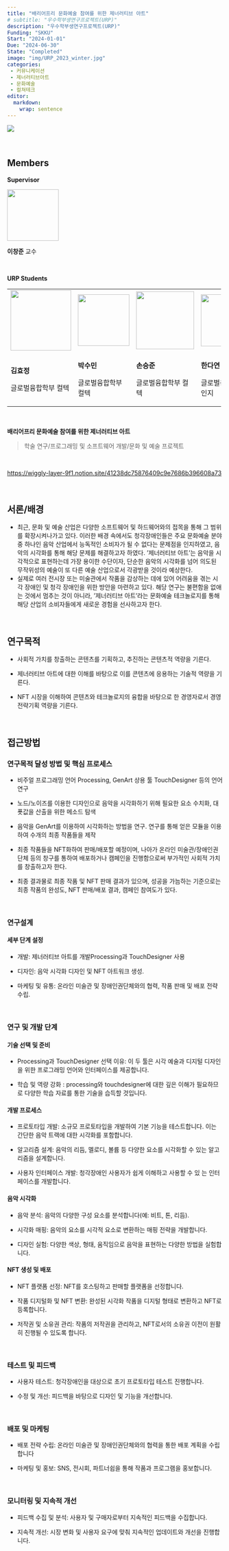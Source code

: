 ```yaml
---
title: "배리어프리 문화예술 참여를 위한 제너러티브 아트"
# subtitle: "우수학부생연구프로젝트(URP)"
description: "우수학부생연구프로젝트(URP)"
Funding: "SKKU"
Start: "2024-01-01"
Due: "2024-06-30"
State: "Completed"
image: "img/URP_2023_winter.jpg"
categories:
 - 커뮤니케이션
 - 제너러티브아트
 - 문화예술
 - 컬쳐테크
editor: 
  markdown: 
    wrap: sentence
---
```


![](img/URP_2023_winter.jpg)

<br>

## Members

**Supervisor**

![](img/cj.jpg){width="120"}

**이창준** 교수

<br>

**URP Students**

+---------------------------------+---------------------------------+---------------------------------+---------------------------------+
| ![](img/urp_3.jpg){width="141"} | ![](img/urp_2.jpg){width="120"} | ![](img/urp_1.jpg){width="135"} | ![](img/urp_4.jpg){width="121"} |
+---------------------------------+---------------------------------+---------------------------------+---------------------------------+
| **김효정**                      | **박수민**                      | **손승준**                      | **한다연**                      |
|                                 |                                 |                                 |                                 |
| 글로벌융합학부 컬텍             | 글로벌융합학부 컬텍             | 글로벌융합학부 컬텍             | 글로벌융합학부 인지             |
+---------------------------------+---------------------------------+---------------------------------+---------------------------------+

<br>

**배리어프리 문화예술 참여를 위한 제너러티브 아트**

> 학술 연구/프로그래밍 및 소프트웨어 개발/문화 및 예술 프로젝트

<br>

<https://wiggly-layer-9f1.notion.site/41238dc75876409c9e7686b396608a73>

<br>

## **서론/배경**

-   최근, 문화 및 예술 산업은 다양한 소프트웨어 및 하드웨어와의 접목을 통해 그 범위를 확장시켜나가고 있다. 이러한 배경 속에서도 청각장애인들은 주요 문화예술 분야 중 하나인 음악 산업에서 능독적인 소비자가 될 수 없다는 문제점을 인지하였고, 음악의 시각화를 통해 해당 문제를 해결하고자 하였다. ‘제너러티브 아트’는 음악을 시각적으로 표현하는데 가장 용이한 수단이자, 단순한 음악의 시각화를 넘어 의도된 무작위성의 예술이 또 다른 예술 산업으로서 각광받을 것이라 예상한다.
-   실제로 여러 전시장 또는 미술관에서 작품을 감상하는 데에 있어 어려움을 겪는 시각 장애인 및 청각 장애인을 위한 방안을 마련하고 있다. 해당 연구는 불편함을 없애는 것에서 멈추는 것이 아니라, ‘제너러티브 아트’라는 문화예술 테크놀로지를 통해 해당 산업의 소비자들에게 새로운 경험을 선사하고자 한다.

<br>

## **연구목적**

-   사회적 가치를 창출하는 콘텐츠를 기획하고, 추진하는 콘텐츠적 역량을 기른다.

-   제너러티브 아트에 대한 이해를 바탕으로 이를 콘텐츠에 응용하는 기술적 역량을 기른다.

-   NFT 시장을 이해하여 콘텐츠와 테크놀로지의 융합을 바탕으로 한 경영자로서 경영전략기획 역량을 기른다.

<br>

## **접근방법**

### 연구목적 달성 방법 및 핵심 프로세스

-   비주얼 프로그래밍 언어 Processing, GenArt 상용 툴 TouchDesigner 등의 언어 연구

-   노드/노이즈를 이용한 디자인으로 음악을 시각화하기 위해 필요한 요소 수치화, 대푯값을 산출을 위한 메소드 탐색

-   음악을 GenArt를 이용하여 시각화하는 방법을 연구.
    연구를 통해 얻은 모듈을 이용하여 수개의 최종 작품들을 제작

-   최종 작품들을 NFT화하여 판매/배포할 예정이며, 나아가 온라인 미술관/장애인권단체 등의 창구를 통하여 배포하거나 캠페인을 진행함으로써 부가적인 사회적 가치를 창출하고자 한다.

-   최종 결과물로 최종 작품 및 NFT 판매 결과가 있으며, 성공을 가늠하는 기준으로는 최종 작품의 완성도, NFT 판매/배포 결과, 캠페인 참여도가 있다.

<br>

### 연구설계

#### 세부 단계 설정

-   개발: 제너러티브 아트를 개발Processing과 TouchDesigner 사용

-   디자인: 음악 시각화 디자인 및 NFT 아트워크 생성.

-   마케팅 및 유통: 온라인 미술관 및 장애인권단체와의 협력, 작품 판매 및 배포 전략 수립.

<br>

### 연구 및 개발 단계

#### 기술 선택 및 준비

-   Processing과 TouchDesigner 선택 이유: 이 두 툴은 시각 예술과 디지털 디자인을 위한 프로그래밍 언어와 인터페이스를 제공합니다.

-   학습 및 역량 강화 : processing와 touchdesigner에 대한 깊은 이해가 필요하므로 다양한 학습 자료를 통한 기술을 습득할 것입니다.

#### 개발 프로세스

-   프로토타입 개발: 소규모 프로토타입을 개발하여 기본 기능을 테스트합니다.
    이는 간단한 음악 트랙에 대한 시각화를 포함합니다.

-   알고리즘 설계: 음악의 리듬, 멜로디, 볼륨 등 다양한 요소를 시각화할 수 있는 알고리즘을 설계합니다.

-   사용자 인터페이스 개발: 청각장애인 사용자가 쉽게 이해하고 사용할 수 있 는 인터페이스를 개발합니다.

#### 음악 시각화

-   음악 분석: 음악의 다양한 구성 요소를 분석합니다(예: 비트, 톤, 리듬).

-   시각화 매핑: 음악의 요소를 시각적 요소로 변환하는 매핑 전략을 개발합니다.

-   디자인 실험: 다양한 색상, 형태, 움직임으로 음악을 표현하는 다양한 방법을 실험합니다.

#### NFT 생성 및 배포

-   NFT 플랫폼 선정: NFT를 호스팅하고 판매할 플랫폼을 선정합니다.

-   작품 디지털화 및 NFT 변환: 완성된 시각화 작품을 디지털 형태로 변환하고 NFT로 등록합니다.

-   저작권 및 소유권 관리: 작품의 저작권을 관리하고, NFT로서의 소유권 이전이 원활히 진행될 수 있도록 합니다.

<br>

### 테스트 및 피드백

-   사용자 테스트: 청각장애인을 대상으로 초기 프로토타입 테스트 진행합니다.

-   수정 및 개선: 피드백을 바탕으로 디자인 및 기능을 개선합니다.

<br>

### 배포 및 마케팅

-   배포 전략 수립: 온라인 미술관 및 장애인권단체와의 협력을 통한 배포 계획을 수립합니다

-   마케팅 및 홍보: SNS, 전시회, 파트너쉽을 통해 작품과 프로그램을 홍보합니다.

<br>

### 모니터링 및 지속적 개선

-   피드백 수집 및 분석: 사용자 및 구매자로부터 지속적인 피드백을 수집합니다.

-   지속적 개선: 시장 변화 및 사용자 요구에 맞춰 지속적인 업데이트와 개선을 진행합니다.
